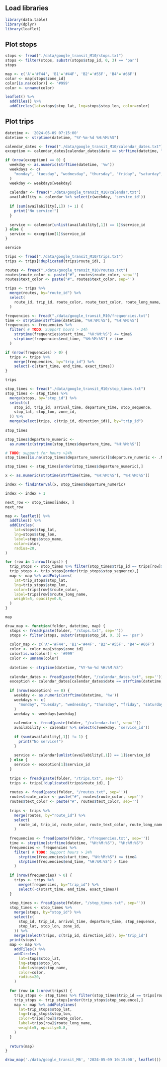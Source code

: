 ## Load libraries

```r
library(data.table)
library(dplyr)
library(leaflet)
```

## Plot stops

```r
stops <- fread("./data/google_transit_M10/stops.txt")
stops <- filter(stops, substr(stops$stop_id, 0, 3) == 'par')
stops
```

```r
map <- c('A'='#F44', 'B1'='#44F', 'B2'='#55F', 'B4'='#66F')
color <- map[stops$zone_id]
color[is.na(color)] <- '#999'
color <- unname(color)
```

```r
leaflet() %>%
  addTiles() %>%
  addCircles(lat=stops$stop_lat, lng=stops$stop_lon, color=color)
```

## Plot trips

```r
datetime <- '2024-05-09 07:15:00'
datetime <- strptime(datetime, "%Y-%m-%d %H:%M:%S")

calendar_dates <- fread("./data/google_transit_M10/calendar_dates.txt")
exception <- calendar_dates[calendar_dates$date == strftime(datetime, "%Y%m%d")]

if (nrow(exception) == 0) {
  weekday <- as.numeric(strftime(datetime, '%w'))
  weekdays <- c(
    "monday", "tuesday", "wednesday", "thursday", "friday", "saturday", "sunday"
  )
  weekday <- weekdays[weekday]
  
  calendar <- fread("./data/google_transit_M10/calendar.txt")
  availability <- calendar %>% select(c(weekday, 'service_id'))
  
  if (sum(availability[,1]) != 1) {
    print("No service!")
  }
  
  service <- calendar[unlist(availability[,1]) == 1]$service_id
} else {
  service <- exception[1]$service_id
}

service
```

```r
trips <- fread("./data/google_transit_M10/trips.txt")
trips <- trips[!duplicated(trips$route_id), ]

routes <- fread("./data/google_transit_M10/routes.txt")
routes$route_color <- paste("#", routes$route_color, sep='')
routes$text_color <- paste("#", routes$text_color, sep='')

trips <- trips %>%
  merge(routes, by="route_id") %>%
  select(
    route_id, trip_id, route_color, route_text_color, route_long_name, direction_id
  )

frequencies <- fread("./data/google_transit_M10/frequencies.txt")
time <- strptime(strftime(datetime, "%H:%M:%S"), "%H:%M:%S")
frequencies <- frequencies %>% 
  filter( # TODO: Support hours > 24h
    strptime(frequencies$start_time, "%H:%M:%S") <= time&
    strptime(frequencies$end_time, "%H:%M:%S") > time
  )

if (nrow(frequencies) > 0) {
  trips <- trips %>% 
    merge(frequencies, by="trip_id") %>%
    select(-c(start_time, end_time, exact_times))
}

trips
```

```r
stop_times <- fread("./data/google_transit_M10/stop_times.txt")
stop_times <- stop_times %>%
  merge(stops, by="stop_id") %>%
  select(c(
    stop_id, trip_id, arrival_time, departure_time, stop_sequence, 
    stop_lat, stop_lon, zone_id,
  )) %>%
  merge(select(trips, c(trip_id, direction_id)), by="trip_id")
  
stop_times
```

```r

stop_times$departure_numeric <- 
  as.numeric(strptime(stop_times$departure_time, "%H:%M:%S"))

# TODO: support for hours >24h
stop_times[is.na(stop_times$departure_numeric)]$departure_numeric <- .Machine$integer.max

stop_times <- stop_times[order(stop_times$departure_numeric),]

x <- as.numeric(strptime(strftime(time, "%H:%M:%S"), "%H:%M:%S"))

index <- findInterval(x, stop_times$departure_numeric)

index <- index + 1

next_row <- stop_times[index, ]
next_row
```

```r
map <- leaflet() %>%
  addTiles() %>%
  addCircles(
    lat=stops$stop_lat,
    lng=stops$stop_lon,
    label=stops$stop_name,
    color=color,
    radius=20,
)

for (row in 1:nrow(trips)) {
  trip_stops <- stop_times %>% filter(stop_times$trip_id == trips[row]$trip_id)
  trip_stops <- trip_stops[order(trip_stops$stop_sequence),]
  map <- map %>% addPolylines(
    lat=trip_stops$stop_lat, 
    lng=trip_stops$stop_lon, 
    color=trips[row]$route_color, 
    label=trips[row]$route_long_name,
    weight=5, opacity=0.8,
  )
}

map
```

```r
draw_map <- function(folder, datetime, map) {
  stops <- fread(paste(folder, "/stops.txt", sep=''))
  stops <- filter(stops, substr(stops$stop_id, 0, 3) == 'par')
  
  color_map <- c('A'='#F44', 'B1'='#44F', 'B2'='#55F', 'B4'='#66F')
  color <- color_map[stops$zone_id]
  color[is.na(color)] <- '#999'
  color <- unname(color)
  
  datetime <- strptime(datetime, "%Y-%m-%d %H:%M:%S")
  
  calendar_dates <- fread(paste(folder, "/calendar_dates.txt", sep=''))
  exception <- calendar_dates[calendar_dates$date == strftime(datetime, "%Y%m%d")]
  
  if (nrow(exception) == 0) {
    weekday <- as.numeric(strftime(datetime, '%w'))
    weekdays <- c(
      "monday", "tuesday", "wednesday", "thursday", "friday", "saturday", "sunday"
    )
    weekday <- weekdays[weekday]
    
    calendar <- fread(paste(folder, "/calendar.txt", sep=''))
    availability <- calendar %>% select(c(weekday, 'service_id'))
    
    if (sum(availability[,1]) != 1) {
      print("No service!")
    }
    
    service <- calendar[unlist(availability[,1]) == 1]$service_id
  } else {
    service <- exception[1]$service_id
  }
  
  trips <- fread(paste(folder, "/trips.txt", sep=''))
  trips <- trips[!duplicated(trips$route_id), ]
  
  routes <- fread(paste(folder, "/routes.txt", sep=''))
  routes$route_color <- paste("#", routes$route_color, sep='')
  routes$text_color <- paste("#", routes$text_color, sep='')
  
  trips <- trips %>%
    merge(routes, by="route_id") %>%
    select(
      route_id, trip_id, route_color, route_text_color, route_long_name, direction_id
    )
  
  frequencies <- fread(paste(folder, "/frequencies.txt", sep=''))
  time <- strptime(strftime(datetime, "%H:%M:%S"), "%H:%M:%S")
  frequencies <- frequencies %>% 
    filter( # TODO: Support hours > 24h
      strptime(frequencies$start_time, "%H:%M:%S") <= time&
      strptime(frequencies$end_time, "%H:%M:%S") > time
    )
  
  if (nrow(frequencies) > 0) {
    trips <- trips %>% 
      merge(frequencies, by="trip_id") %>%
      select(-c(start_time, end_time, exact_times))
  }
  
  stop_times <- fread(paste(folder, "/stop_times.txt", sep=''))
  stop_times <- stop_times %>%
    merge(stops, by="stop_id") %>%
    select(c(
      stop_id, trip_id, arrival_time, departure_time, stop_sequence, 
      stop_lat, stop_lon, zone_id,
    )) %>%
    merge(select(trips, c(trip_id, direction_id)), by="trip_id")
  print(stops)
  map <- map %>%
    addTiles() %>%
    addCircles(
      lat=stops$stop_lat,
      lng=stops$stop_lon,
      label=stops$stop_name,
      color=color,
      radius=20,
    )
  
  for (row in 1:nrow(trips)) {
    trip_stops <- stop_times %>% filter(stop_times$trip_id == trips[row]$trip_id)
    trip_stops <- trip_stops[order(trip_stops$stop_sequence),]
    map <- map %>% addPolylines(
      lat=trip_stops$stop_lat, 
      lng=trip_stops$stop_lon, 
      color=trips[row]$route_color, 
      label=trips[row]$route_long_name,
      weight=5, opacity=0.8,
    )
  }
  
  return(map)
}
```

```r
draw_map('./data/google_transit_M6', '2024-05-09 10:15:00', leaflet())
```
